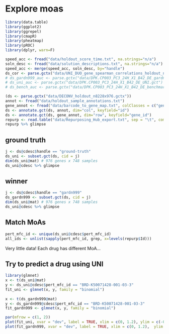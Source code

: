 # Explore moas 

```r
library(data.table)
library(ggplot2)
library(ggrepel)
library(cmapR)
library(pheatmap)
library(pROC)
library(dplyr, warn=F)
```

```r
speed_acc <- fread("data/holdout_score_time.txt", na.strings="n/a")
soln_desc <- fread("data/solution_descriptions.txt", na.strings="n/a")
speed_acc <- merge(speed_acc, soln_desc, by="handle")
ds_cor <- parse.gctx("data/UNI_DUO_gene_spearman_correlations_holdout_n20x976.gctx")
# ds_gardn999_auc <- parse.gctx("data/DPK.CP003_PC3_24H_X1_B42_DE_gardn999.gct")
# ds_uni_auc <- parse.gctx("data/DPK.CP003_PC3_24H_X1_B42_DE_UNI.gct")
# ds_bench_auc <- parse.gctx("data/DPK.CP003_PC3_24H_X1_B42_DE_benchmark.gct")
```

```r
(ds <- parse.gctx("data/DECONV_holdout_n8228x976.gctx"))
annot <- fread("data/holdout_sample_annotations.txt")
gene_annot <- fread("data/barcode_to_gene_map.txt", colClasses = c("gene_id"="character"))
ds <- annotate.gct(ds, annot, dim="col", keyfield="id")
ds <- annotate.gct(ds, gene_annot, dim="row", keyfield="gene_id")
repurp <- read.table("data/Repurposing_Hub_export.txt", sep = "\t", comment.char = "", header = T, quote = "")
repurp %>% glimpse
```

## ground truth 

```r
j <- ds@cdesc$handle == "ground-truth"
ds_uni <- subset.gct(ds, cid = j)
dim(ds_uni@mat) # 976 genes x 748 samples
ds_uni@cdesc %>% glimpse
```

## winner  

```r
j <- ds@cdesc$handle == "gardn999"
ds_gardn999 <- subset.gct(ds, cid = j)
dim(ds_uni@mat) # 976 genes x 748 samples
ds_uni@cdesc %>% glimpse
```


## Match MoAs

```r
pert_mfc_id <- unique(ds_uni@cdesc$pert_mfc_id)
all_ids <- unlist(sapply(pert_mfc_id, grep, x=levels(repurp$Id)))
```

Very little data! Each drug has different MoA... 


## Try to predict a drug using UNI

```r
library(glmnet)
x <- t(ds_uni@mat)
y <- ds_uni@cdesc$pert_mfc_id == "BRD-K50071428-001-03-3"
fit_uni <- glmnet(x, y, family = "binomial")
 
x <- t(ds_gardn999@mat)
y <- ds_gardn999@cdesc$pert_mfc_id == "BRD-K50071428-001-03-3"
fit_gardn999 <- glmnet(x, y, family = "binomial")

par(mfrow = c(1, 2))
plot(fit_uni, xvar = "dev", label = TRUE, xlim = c(0, 1.2), ylim = c(-0.02, 0.03), main = "UNI")
plot(fit_gardn999, xvar = "dev", label = TRUE, xlim = c(0, 1.2),  ylim = c(-0.02,0.03), main = "Gardn999")
``` 


